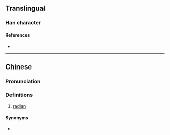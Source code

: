 {{also|弪}}
{{character info/new}}
==Translingual==

===Han character===
{{Han char|rn=57|rad=弓|as=07|sn=10|four=11211|canj=NMVM|ids=⿰弓巠}}

====References====
* {{Han ref|kx=0359.061|hdz=20996.090|uh=5F33|ud=24371|bh=D179|bd=53625}}

----

==Chinese==
{{zh-forms|s=弪}}
{{zh-wp}}

===Pronunciation===
{{zh-pron
|m=jìng
|c=ging3
|cat=
}}

===Definitions===
{{zh-hanzi}}

# {{lb|zh|Taiwan}} [[radian]]

====Synonyms====
* {{zh-l|弧度}}